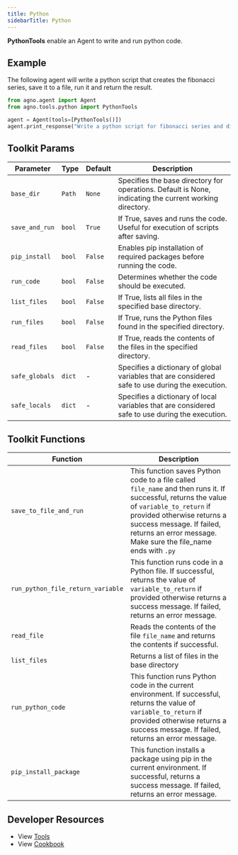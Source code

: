 ```yaml
---
title: Python
sidebarTitle: Python
---
```


**PythonTools** enable an Agent to write and run python code.

## Example

The following agent will write a python script that creates the fibonacci series, save it to a file, run it and return the result.

```python cookbook/tools/python_tools.py
from agno.agent import Agent
from agno.tools.python import PythonTools

agent = Agent(tools=[PythonTools()])
agent.print_response("Write a python script for fibonacci series and display the result till the 10th number")
```

## Toolkit Params

| Parameter      | Type   | Default | Description                                                                                             |
| -------------- | ------ | ------- | ------------------------------------------------------------------------------------------------------- |
| `base_dir`     | `Path` | `None`  | Specifies the base directory for operations. Default is None, indicating the current working directory. |
| `save_and_run` | `bool` | `True`  | If True, saves and runs the code. Useful for execution of scripts after saving.                         |
| `pip_install`  | `bool` | `False` | Enables pip installation of required packages before running the code.                                  |
| `run_code`     | `bool` | `False` | Determines whether the code should be executed.                                                         |
| `list_files`   | `bool` | `False` | If True, lists all files in the specified base directory.                                               |
| `run_files`    | `bool` | `False` | If True, runs the Python files found in the specified directory.                                        |
| `read_files`   | `bool` | `False` | If True, reads the contents of the files in the specified directory.                                    |
| `safe_globals` | `dict` | -       | Specifies a dictionary of global variables that are considered safe to use during the execution.        |
| `safe_locals`  | `dict` | -       | Specifies a dictionary of local variables that are considered safe to use during the execution.         |

## Toolkit Functions

| Function                          | Description                                                                                                                                                                                                                                                           |
| --------------------------------- | --------------------------------------------------------------------------------------------------------------------------------------------------------------------------------------------------------------------------------------------------------------------- |
| `save_to_file_and_run`            | This function saves Python code to a file called `file_name` and then runs it. If successful, returns the value of `variable_to_return` if provided otherwise returns a success message. If failed, returns an error message. Make sure the file_name ends with `.py` |
| `run_python_file_return_variable` | This function runs code in a Python file. If successful, returns the value of `variable_to_return` if provided otherwise returns a success message. If failed, returns an error message.                                                                              |
| `read_file`                       | Reads the contents of the file `file_name` and returns the contents if successful.                                                                                                                                                                                    |
| `list_files`                      | Returns a list of files in the base directory                                                                                                                                                                                                                         |
| `run_python_code`                 | This function runs Python code in the current environment. If successful, returns the value of `variable_to_return` if provided otherwise returns a success message. If failed, returns an error message.                                                             |
| `pip_install_package`             | This function installs a package using pip in the current environment. If successful, returns a success message. If failed, returns an error message.                                                                                                                 |

## Developer Resources

- View [Tools](https://github.com/agno-agi/agno/blob/main/libs/agno/agno/tools/python.py)
- View [Cookbook](https://github.com/agno-agi/agno/tree/v2.0/cookbook/tools/python_tools.py)
